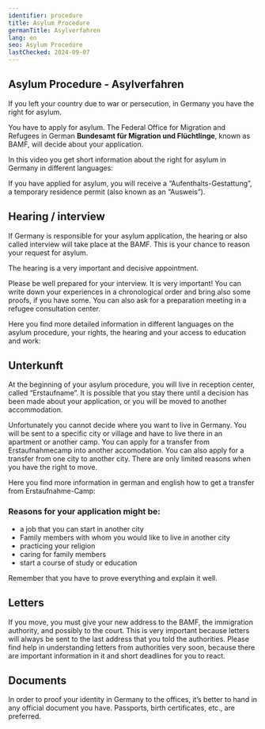 ```yaml
---
identifier: procedure
title: Asylum Procedure
germanTitle: Asylverfahren
lang: en
seo: Asylum Procedure
lastChecked: 2024-09-07
---
```



## Asylum Procedure - Asylverfahren

If you left your country due to war or persecution, in Germany you have the right for asylum.

You have to apply for asylum. The Federal Office for Migration and Refugees in German **Bundesamt für Migration und Flüchtlinge**, known as BAMF, will decide about your application.

In this video you get short information about the right for asylum in Germany in different languages:

<ExternalShortLink identifier="asylindeutschland_video" />

If you have applied for asylum, you will receive a “Aufenthalts-Gestattung”, a temporary residence permit (also known as an “Ausweis”).

## Hearing / interview

If Germany is responsible for your asylum application, the hearing or also called interview will take place at the BAMF. This is your chance to reason your request for asylum.

The hearing is a very important and decisive appointment.

Please be well prepared for your interview. It is very important! You can write down your experiences in a chronological order and bring also some proofs, if you have some. You can also ask for a preparation meeting in a refugee consultation center.

Here you find more detailed information in different languages on the asylum procedure, your rights, the hearing and your access to education and work:

<ExternalShortLink identifier="asylnet_interview" />


## Unterkunft

At the beginning of your asylum procedure, you will live in reception center, called “Erstaufname”. It is possible that you stay there until a decision has been made about your application, or you will be moved to another accommodation.

Unfortunately you cannot decide where you want to live in Germany. You will be sent to a specific city or village and have to live there in an apartment or another camp. You can apply for a transfer from Erstaufnahmecamp into another accomodation. You can also apply for a transfer from one city to another city. There are only limited reasons when you have the right to move.

Here you find more information in german and english how to get a transfer from Erstaufnahme-Camp:

<ExternalShortLink identifier="linxxnet_transfer" />

### Reasons for your application might be:

- a job that you can start in another city
- Family members with whom you would like to live in another city
- practicing your religion
- caring for family members
- start a course of study or education

Remember that you have to prove everything and explain it well.

## Letters

If you move, you must give your new address to the BAMF, the immigration authority, and possibly to the court. This is very important because letters will always be sent to the last address that you told the authorities. Please find help in understanding letters from authorities very soon, because there are important information in it and short deadlines for you to react.

## Documents

In order to proof your identity in Germany to the offices, it’s better to hand in any official document you have. Passports, birth certificates, etc., are preferred.

<Block identifier="get-legal-advice" />

